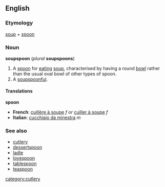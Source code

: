 ==English==
===Etymology===
[[soup]] + [[spoon]]

===Noun===
'''soupspoon''' (''plural'' '''soupspoons''')

#A [[spoon]] for [[eat]]ing [[soup]], characterised by having a round [[bowl]] rather than the usual oval bowl of other types of spoon.
#A [[soupspoonful]].

====Translations====
'''spoon'''
*'''French''': [[cuillère à soupe]] ''f'' ''or'' [[cuiller à soupe]] ''f''
*'''Italian''': [[cucchiaio da minestra]] ''m''

===See also===
*[[cutlery]]
*[[dessertspoon]]
*[[ladle]]
*[[lovespoon]]
*[[tablespoon]]
*[[teaspoon]]

[[category:cutlery]]